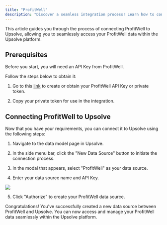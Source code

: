 ```yaml
---
title: "ProfitWell"
description: "Discover a seamless integration process! Learn how to connect ProfitWell to Upsolve effortlessly for streamlined transactions."
---
```


This article guides you through the process of connecting ProfitWell to Upsolve, allowing you to seamlessly access your ProfitWell data within the Upsolve platform.

## Prerequisites

Before you start, you will need an API Key from ProfitWell.

Follow the steps below to obtain it:

1. Go to this [link](https://www2.profitwell.com/app/account/integrations) to create or obtain your ProfitWell API Key or private token.

2. Copy your private token for use in the integration.

## Connecting ProfitWell to Upsolve

Now that you have your requirements, you can connect it to Upsolve using the following steps:

1. Navigate to the data model page in Upsolve.

2. In the side menu bar, click the "New Data Source" button to initiate the connection process.

3. In the modal that appears, select "ProfitWell" as your data source.

4. Enter your data source name and API Key.

<img src="https://cdn.peaka.com/integrations/profitwell-1.png" />

5. Click "Authorize" to create your ProfitWell data source.

Congratulations! You've successfully created a new data source between ProfitWell and Upsolve. You can now access and manage your ProfitWell data seamlessly within the Upsolve platform.
